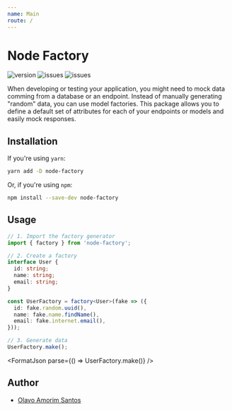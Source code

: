 ```yaml
---
name: Main
route: /
---
```



# Node Factory

![version](https://img.shields.io/npm/v/node-factory.svg)
![issues](https://img.shields.io/github/issues/olavoasantos/node-factory.svg)
![issues](https://img.shields.io/github/issues-pr/olavoasantos/node-factory.svg)

When developing or testing your application, you might need to mock data comming from a database or an endpoint. Instead of manually generating "random" data, you can use model factories.
This package allows you to define a default set of attributes for each of your endpoints or models and easily mock responses.

## Installation

If you're using `yarn`:

```bash
yarn add -D node-factory
```

Or, if you're using `npm`:

```bash
npm install --save-dev node-factory
```

## Usage

```typescript
// 1. Import the factory generator
import { factory } from 'node-factory';

// 2. Create a factory
interface User {
  id: string;
  name: string;
  email: string;
}

const UserFactory = factory<User>(fake => ({
  id: fake.random.uuid(),
  name: fake.name.findName(),
  email: fake.internet.email(),
}));

// 3. Generate data
UserFactory.make();
```

<FormatJson parse={() => UserFactory.make()} />

## Author

- [Olavo Amorim Santos](https://github.com/olavoasantos)
